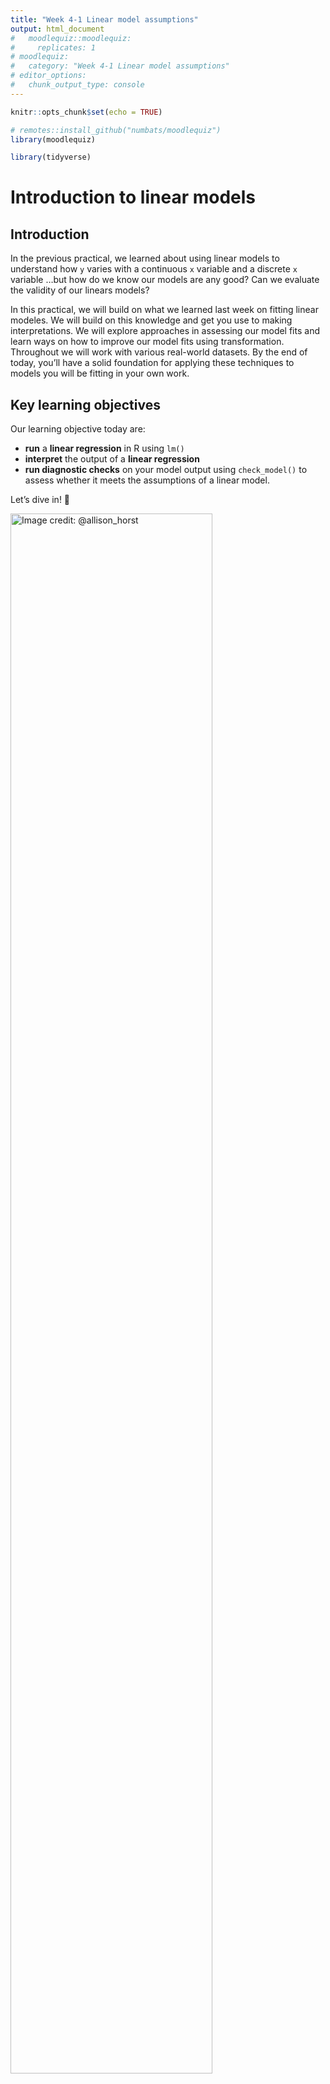```yaml
---
title: "Week 4-1 Linear model assumptions"
output: html_document
#   moodlequiz::moodlequiz:
#     replicates: 1
# moodlequiz:
#   category: "Week 4-1 Linear model assumptions"
# editor_options: 
#   chunk_output_type: console
---
```


```r
knitr::opts_chunk$set(echo = TRUE)

# remotes::install_github("numbats/moodlequiz")
library(moodlequiz)

library(tidyverse)
```

# Introduction to linear models

## Introduction

In the previous practical, we learned about using linear models to understand how `y` varies with a continuous `x` variable and a discrete `x` variable ...but how do we know our models are any good? Can we evaluate the validity of our linears models? 

In this practical, we will build on what we learned last week on fitting linear modeles. We will build on this knowledge and get you use to making interpretations. We will explore approaches in assessing our model fits and learn ways on how to improve our model fits using transformation. Throughout we will work with various real-world datasets. By the end of today, you’ll have a solid foundation for applying these techniques to models you will be fitting in your own work.

## Key learning objectives

Our learning objective today are:

- **run** a **linear regression** in R using `lm()`
- **interpret** the output of a **linear regression** 
- **run diagnostic checks** on your  model output using `check_model()` to assess whether it meets the assumptions of a linear model.

<!-- using: -->
<!--   - `summary()` -->
<!--   - `parameters()` -->
<!--     - **extract** the **confidence interval** for the **slope** and **intercept** of the **regression** line -->
<!--   - `estimate_means()` -->
<!-- - **plot** the data and the **regression** line -->
<!--   - add the **confidence interval** using output of `estimate_means()` -->

Let’s dive in! 🚀 

![Image credit:  @allison_horst](images/r-learners.png){width=80%} <br>

## Setting up

**Materials:**

Everything you need for this prac is on Moodle

1. Download this week's materials zip file from Moodle, from the course page
2. Unzip the file by: 
  - MacOS: Double clicking the zipfile 
  - Windows: Right click on the zip file and click "Extract All" 
3. Move the extracted folder into the folder where you store materials for `BEES2041/` 
4. **Click on the Rstudio project file, eg. `Wk-4-1-lm-assumptions.Rproj`** to open the RStudio project and you're in!!!

We will be working with various datasets collected. These are in the folder `data/`.

You will work in the relevant Quarto document for this prac. Within each Quarto docs there are several challenges for you to complete on your own devices in order to **answer the questions on Moodle**.

**Setting up: Packages:**

We will also be working with packages from the `tidyverse` and `easystats`, building on skills from previous pracs. You should have these already installed on your machines.

> **Note** that when running R in the browser we need to install the packages each time we start a new session or after you've checked your answer

In case you don't have them installed, here is code for you to do so:
```r
# Uncomment and run only the lines below only if you have not previously installed these.
# install.packages("tidyverse")
# install.packages("easystats")
```

> Remember to load the packages into R to use em! 

```r
library(tidyverse)
library(easystats)
```

# LM continuous (Leaves)

## Worked example - Isaac with leaves across climates

![Remember Dr. Isaac Towers?! Image credit: Data Dan](images/isaac-plant-ecosystems.png){width=60%} <br>
We will be working with an example from Dr. Isaac Towers - a postdoc in the School of Biological, Earth & Environmental Sciences. Specifically, Isaac wants to know: How does a leaf's mass per area change with rainfall? His research is published in New Phytologist, you can have a read of his original study [here](https://nph.onlinelibrary.wiley.com/doi/10.1111/nph.19478). We will be working with the data Isaac compiled for us.  Recall, last week we ran a linear model using `log10_leaf_mass_per_area`, `log10_rainfall`, let's try run the same linear model again but with the raw, untransformed data.

## Read in data from a URL link

```r
# The link the contains our data
url <- "https://raw.githubusercontent.com/nicercode/BEES2041/refs/heads/main/week%203/Wk3-1-Linear-models/data/towers-2024.csv" 

# Read in the data, drop columns where their names start with `log10`
data_towers <- read_csv(url) |> 
  select(-starts_with("log10"))
```

## Fit model

```r
towers_og_fit <- lm(leaf_mass_per_area ~ rainfall, data = data_towers)
```

## Check model assumptions

Recall from lectures this week that the assumptions of a linear model assumes:

1. **Linear** relationship between `x` and `y` 
2. **Residuals** are **normally** distributed
3. **Constant variance** of residuals (homogeneity of variance)
4. No major **outliers** / influential observations
5. **Independence** of points (sampling design)
6. Our **samples represent the population** of interest? (sampling design)

The last two assumptions has two do with the sampling design. You can only check the validity of these by carefully considering the how data was collection. The remaining assumptions we can check using the the outputs of `check_model()`.

> Note, you may need to click on "Zoom" to give the plots some room to breathe

```r
check_model(towers_og_fit)
```

In [this week's lectures](https://youtu.be/zzFyjTnAa8Y?si=LpkRecpF0LSVu91N), Data Data goes through how to use the four main plots neccessary for checking the assumptions of a liner model: 

1. **Linearity**
    - Check the relationship between fitted values and residuals
        - Should see no structure or patterns/curvature

2. **Normality of Residual**
    - Check the Quantile-Quantile plot
        - Sample points should fall along the line

3. **Homogeneity of Variance**
    - Check the relationship between fitted values and square root of standardised residuals
        - Line should be flat and horizontal
        - No clear pattern in points e.g. fanning out or grouping

4. **Influential Observations**
    - Check the leverage of each point
      - Points should fall within dashed lines

**How to report on your model checks**

Generally speaking, model checks are pretty standard and not very exciting. Typically

> Usually we don't include these in a publication or final report. Could include in eSupp. We just need to say and explain what checks were done and how you amended your data if neccessary to improve fit

## Make some adjustments to improve model fit

There are two ways we can improve the model fit for a linear model: 

- apply a transformation on the raw data
  - log, typically, log 10 `log10(var)` 
  - square root `sqrt(var)`
- if any, remove outliers 

Here we will focus on applying a `log10` transformation to two relevant variables `leaf_mass_per_area` and `rainfall`. We will be creating a new variable using `mutate()` and will be assigning these new changes to `data_towers` into a new data object called `data_towers_transformed`

```r
data_towers_transformed <- data_towers |>  # Assign changes in data_towers into a new dataset
  mutate(log10_leaf_mass_per_area =  log10(leaf_mass_per_area), # Create a new log10 transformed leaf mass per area
         log10_rainfall = log10(rainfall)) # Create a new log10 transformed rainfall
```

## Fit model again

Let's try fit out model again using our transformed variables
```r
towers_transformed_fit <- lm(log10_leaf_mass_per_area ~ log10_rainfall, data = data_towers_transformed)
```

## Check model assumptions again

Use `check_model()` on our new model fit using transformed data. How does it look?! 

```r
check_model(towers_transformed_fit)
```

# Over to you

For the remainder of the practical, we will get you to: 

- fit various linear models
- check their assumptions
- make changes to the data to improve the model fit and adherance to assumptions
- make some interpretations on the results of the model

We have not provided the step-by-step instructions / R code for you to complete these exercises. Use the knowledge you've gained so far and apply them here. Make use of your saved code from the previous pracs and the worked example above if you need some guidance. 

> Check out the dplyr data transformation/manipulation cheatsheet [here](https://rstudio.github.io/cheatsheets/data-transformation.pdf)

![](images/data-transformation-cheatsheet-thumbs.png){60%}

# Example 1: Boiling point of water vs. air pressure

![Ever notice that water boils quicker at high altitudes? Image credit: Slower Hiking](images/boiling-water-at-elevation.jpg){60%}

In the 1840's, the Scottish physicist Dr James Forbes travelled to the Swiss Alps and made many measurements of how the boiling point of water varied with air pressure (which decreases with altitude). In his research paper , Forbes also presented data collected on the measures of the same two quantities by Dr Joseph Hooker (famous botanist, explorer, friend of Charles Darwin). Unlike Forbes, however, Hooker took his measurements in the Himalayan Mountains, generally at higher altitudes.

The data we will explore here are a subset of Hooker's data containg 31 observations:
- `Temperature` at boiling point of water (degrees Fahrenheit)
- `Pressure`, the corrected barometric pressure (inches of mercury). 

> We want to know whether changes in pressure (which decreases with altitude) affects the boiling point of water. 

Start by reading the data  `data/Hooker.csv` into R.
**Exercise:**

Use R to:
- plot a graph of Temperature versus Pressure with `ggplot2`
  - consider labelling your points with the row number of each value
- conduct the linear regression analysis using `lm()` (Temperature = a + b*Pressure)
- evaluate whether your model fit is in line with the assumptions of a linear model using `check_model()`

```r
library(tidyverse)
library(easystats)

# Read in data
data_hooker <- read_csv("week 4/Wk4-1-moodle/data/Hooker.csv")

# Plot raw data
data_hooker |> 
  mutate(obs_id = row_number()) |>  # Create a temporary variable that denotes the row number of each observation
ggplot(aes(x = Pressure, y = Temperature)) + 
  geom_text(aes(label = obs_id)) # A scatterplot where each point is the observation number
  theme_classic()

# Fit the model with all data
hooker_fit <- lm(Temperature ~ Pressure, data = data_hooker)

# Check model
check_model(hooker_fit)

# Exclude potential outlier
data_hooker_norow7 <- data_hooker |> 
   slice(-7)

# Fit the model with all data
hooker_norow7_fit <- lm(Temperature ~ Pressure, data = data_hooker_norow7)

# Check model
check_model(hooker_norow7_fit) # Not really improve things..

# Transform data instead
data_hooker_transformed <- data_hooker |> 
  mutate(log10_temp = log10(Temperature),
         log10_pressure = log10(Pressure))

# Fit the model with all data
hooker_transformed_fit <- lm(log10_temp ~ log10_pressure, data = data_hooker_transformed)

# Check model
check_model(hooker_transformed_fit) # There is an improvement but probably good to remove outlier

# Remove outlier in transformed data
data_hooker_transformed_norow7  <- data_hooker_transformed |> 
   slice(-7)

# Fit the model with all data
hooker_transformed_norow7_fit <- lm(log10_temp ~ log10_pressure, data = data_hooker_transformed_norow7)

# Check model
check_model(hooker_transformed_norow7_fit) # Heaps better!
```

**Questions**
1. Is there evidence of violating assumptions, through outliers, non-linearity or non-constant error variance?

2. You notice that point 7 looks a bit out of place an.After some investigation, it turns out there were machinery issues when the data was recorded. You decide that's sufficient reason to exclude the point as an outlier. 

In `dplyr`, the function `slice` gives us a subset of rows by row number. Placing a minus `-` sign in front of that number will give us all rows **except** that one listed. To remove row 7, we would use:

```r
data_hooker_norow7 <-  data_hooker |> slice(-7)
```

Did removing the outliers improve any problems with this dataset?

Rerun your linear model with your new dataset and check your model again

3. Removing the outlier didn't really help... let's try transforming the data. `log10` transform your x and y variable and rerun the linear model analysis and model checks

Recall to use `mutate()` to create a new variable containing your transformed data.

- Write down the fitted equation: log10(Temp) = XX + XX * log10(Pressure)
- What is the F-value
- What is the P-value

4. What data adjustments would you recommend for a linear model for the Hooker dataset? 

# Example 2: Growth rates vs. individual size



# Example 3: Brain weight vs. body size
# Example 4: Body size vs fecundity
# Example 5: River flow and density of larval fish
# Example 6: Koalas and fire regimes


